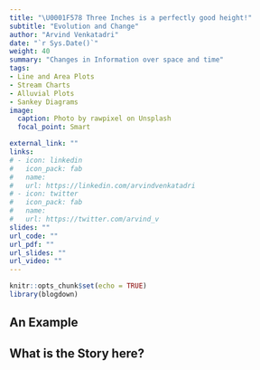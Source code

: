 ```yaml
---
title: "\U0001F578 Three Inches is a perfectly good height!"
subtitle: "Evolution and Change"
author: "Arvind Venkatadri"
date: "`r Sys.Date()`"
weight: 40
summary: "Changes in Information over space and time"
tags:
- Line and Area Plots
- Stream Charts
- Alluvial Plots
- Sankey Diagrams
image:
  caption: Photo by rawpixel on Unsplash
  focal_point: Smart

external_link: ""
links:
# - icon: linkedin
#   icon_pack: fab
#   name: 
#   url: https://linkedin.com/arvindvenkatadri
# - icon: twitter
#   icon_pack: fab
#   name: 
#   url: https://twitter.com/arvind_v
slides: ""
url_code: ""
url_pdf: ""
url_slides: ""
url_video: ""
---
```


```r
knitr::opts_chunk$set(echo = TRUE)
library(blogdown)

```

## An Example



## What is the Story here?
